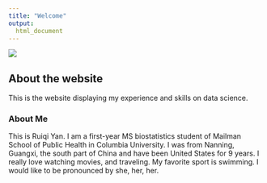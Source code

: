 ```yaml
---
title: "Welcome"
output: 
  html_document
---
```


![](images/pikachu.gif)

## About the website

This is the website displaying my experience and skills on data science.


### About Me

This is Ruiqi Yan. I am a first-year MS biostatistics student of Mailman School of Public Health in Columbia University. I was from Nanning, Guangxi, the south part of China and have been United States for 9 years. I really love watching movies, and traveling. My favorite sport is swimming. I would like to be pronounced by she, her, her.\
